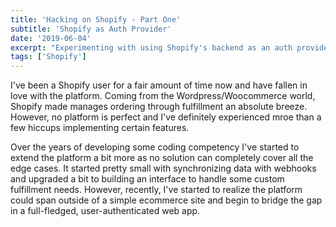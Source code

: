 ```yaml
---
title: 'Hacking on Shopify - Part One'
subtitle: 'Shopify as Auth Provider'
date: '2019-06-04'
excerpt: "Experimenting with using Shopify's backend as an auth provider with user permissions"
tags: ['Shopify']
---
```


I've been a Shopify user for a fair amount of time now and have fallen in love with the platform. Coming from the Wordpress/Woocommerce world, Shopify made manages ordering through fulfillment an absolute breeze. However, no platform is perfect and I've definitely experienced mroe than a few hiccups implementing certain features.

Over the years of developing some coding competency I've started to extend the platform a bit more as no solution can completely cover all the edge cases. It started pretty small with synchronizing data with webhooks and upgraded a bit to building an interface to handle some custom fulfillment needs. However, recently, I've started to realize the platform could span outside of a simple ecommerce site and begin to bridge the gap in a full-fledged, user-authenticated web app.
